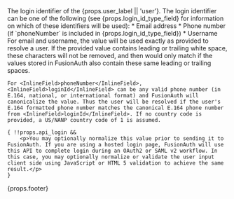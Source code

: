 
<APIField name="loginId" type="String" required={!props.optional}>
  The login identifier of the {props.user_label || 'user'}. The login identifier can be one of the following (see <InlineField>{props.login_id_type_field}</InlineField> for information on which of these identifiers will be used):
  * Email address
  * Phone number (if `phoneNumber` is included in <InlineField>{props.login_id_type_field}</InlineField>)
  * Username

  <Aside type="note" renderif={!props.hide_canonical_details}>
    For <InlineField>email</InlineField> and <InlineField>username</InlineField>, the value will be used exactly as provided to resolve a user. If the provided value contains leading or trailing white space, these characters will not be removed, and then would only match if the values stored in FusionAuth also contain these same leading or trailing spaces.

    For <InlineField>phoneNumber</InlineField>, <InlineField>loginId</InlineField> can be any valid phone number (in E.164, national, or international format) and FusionAuth will canonicalize the value. Thus the user will be resolved if the user's E.164 formatted phone number matches the canonical E.164 phone number from <InlineField>loginId</InlineField>. If no country code is provided, a US/NANP country code of 1 is assumed.

    { !!props.api_login &&
        <p>You may optionally normalize this value prior to sending it to FusionAuth. If you are using a hosted login page, FusionAuth will use this API to complete login during an OAuth2 or SAML v2 workflow. In this case, you may optionally normalize or validate the user input client side using JavaScript or HTML 5 validation to achieve the same result.</p>
    }
  </Aside>

  {props.footer}
</APIField>
